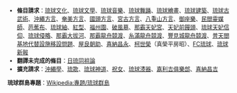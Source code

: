 <div style="font-size:90%">
*'''條目請求'''：[[琉球文化|琉球文化]]、[[琉球文學|琉球文學]]、[[琉球音樂|琉球音樂]]、[[琉球舞踊|琉球舞踊]]、[[琉球繪畫|琉球繪畫]]、[[琉球建築|琉球建築]]、[[琉球古武術|琉球古武術]]、[[沖繩方言|沖繩方言]]、[[奄美方言|奄美方言]]、[[國頭方言|國頭方言]]、[[宮古方言|宮古方言]]、[[八重山方言|八重山方言]]、[[御座樂|御座樂]]、[[民間靈媒師|民間靈媒師]]、[[芭蕉布|芭蕉布]]、[[琉球紬|琉球紬]]、[[紅型|紅型]]、[[福州園|福州園]]、[[破風墓|破風墓]]、[[那霸天妃宮|那霸天妃宮]]、[[天妃前饅頭|天妃前饅頭]]、[[琉球天妃信仰|琉球天妃信仰]]、[[琉球侵略|琉球侵略]]、[[那霸大拔河|那霸大拔河]]、[[那霸龍舟競渡|那霸龍舟競渡]]、[[糸滿龍舟競渡|糸滿龍舟競渡]]、[[豐見城龍舟競渡|豐見城龍舟競渡]]、[[普天間基地代替設施移設問題|普天間基地代替設施移設問題]]、[[屋良朝助|屋良朝助]]、[[喜納昌永|喜納昌永]]、[[柯世榮|柯世榮]]（真榮平房昭）、[[FC琉球|FC琉球]]、[[琉球新報|琉球新報]]
*'''翻譯未完成的條目'''：[[日琉同祖論|日琉同祖論]]
*'''擴充請求'''：[[沖繩學|沖繩學]]、[[琉歌|琉歌]]、[[琉球神道|琉球神道]]、[[祝女|祝女]]、[[琉球漆器|琉球漆器]]、[[嘉利吉俱樂部|嘉利吉俱樂部]]、[[喜納昌吉|喜納昌吉]]
'''琉球群島專題'''：[[Wikipedia:專題/琉球群島|Wikipedia:專題/琉球群島]]<br>
</div>